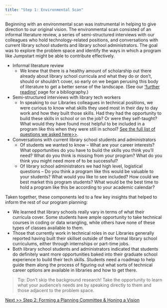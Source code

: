 ```yaml
---
title: "Step 1: Environmental Scan"
---
```


Beginning with an environmental scan was instrumental in helping to give direction to our original vision. The environmental scan consisted of an informal literature review, a series of semi-structured interviews with our colleagues who hold technology-related positions, and conversations with current library school students and library school administrators. The goal was to explore the problem space and identify the ways in which a program like Jumpstart might be able to contribute effectively.

- Informal literature review
  + We knew that there is a healthy amount of scholarship out there already about library school curricula and what they do or don’t, should or shouldn’t cover, so early on we began perusing this body of literature to get a better sense of the landscape. (See our [‘further reading’](https://cullerth.github.io/jumpstart_website/resources.html) page for a bibliography.) 
- Semi-structured interviews with library tech workers
  + In speaking to our Libraries colleagues in technical positions, we were curious to know what skills they used most in their day to day work and how they built those skills. Had they had the opportunity to build these skills in school or on the job? Or were they self-taught? What would they have found most helpful to be included in a program like this when they were still in school? [See the full list of questions we asked here>>](https://docs.google.com/document/d/1NrxnlUaA4fASYaHpN1AoJSGMtQjCB_V5kMa_7NERwFE/edit?usp=sharing).  
- Conversations with current library school students and administrators
  + Of students we wanted to know -- What are your career interests? What opportunities do you have to build the skills you think you’ll need? What do you think is missing from your program? What do you think you might need more of to be successful?
  + Of library school administrators we had high level, logistical questions -- Do you think a program like this would be valuable to your students? What would you like to see included? How could we best market this program students? What would be the best time to hold a program like this be according to your academic calendar? 

Taken together, these components led to a few key insights that helped to inform the rest of our program planning: 

- We learned that library schools really vary in terms of what their curricula cover. Some students have ample opportunity to take technical courses in coding or data wrangling, while others have none of these types of classes available to them. 
- Those that currently work in technical roles in our Libraries generally reported having built their skillset outside of their formal library school curriculums, either through internships or part-time jobs. 
- Both library school students and administrators indicated that students do definitely want more opportunities baked into their graduate school experience to build their tech skills. Students need a roadmap to help guide them along the process of figuring out what sorts of technical career options are available in libraries and how to get there. 

> Tip: Don’t skip the background research! Take the opportunity to learn what your audience's needs are by speaking directly to them and those adjacent to the problem space.

[Next >> Step 2: Forming a Planning Committee & Honing a Vision](https://cullerth.github.io/jumpstart_website/planning_committee_vision.html)


